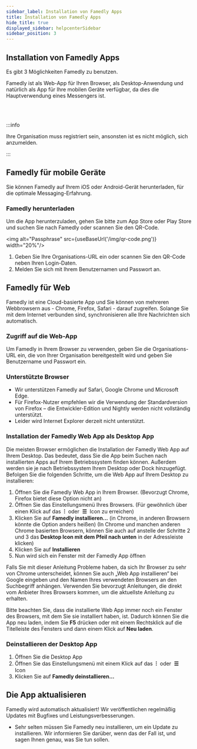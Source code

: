 ```yaml
---
sidebar_label: Installation von Famedly Apps
title: Installation von Famedly Apps
hide_title: true
displayed_sidebar: helpcenterSidebar
sidebar_position: 3
---
```



<div class="hero hero--primary">
  <div class="container">
    <h2 class="hero__title">Installation von Famedly Apps</h2>
    <p class="hero__subtitle">Es gibt 3 Möglichkeiten Famedly zu benutzen.</p>
    <p>Famedly ist als Web-App für Ihren Browser, als Desktop-Anwendung und natürlich als App für Ihre mobilen Geräte verfügbar, da dies die Hauptverwendung eines Messengers ist.</p>
  </div>
</div>
<br></br>

:::info

Ihre Organisation muss registriert sein, ansonsten ist es nicht möglich, sich anzumelden.

:::

## Famedly für mobile Geräte

Sie können Famedly auf Ihrem iOS oder Android-Gerät herunterladen, für die optimale Messaging-Erfahrung.

### Famedly herunterladen

Um die App herunterzuladen, gehen Sie bitte zum App Store oder Play Store und suchen Sie nach Famedly oder scannen Sie den QR-Code.

<img alt="Passphrase" src={useBaseUrl('/img/qr-code.png')} width="20%"/>

1.  Geben Sie Ihre Organisations-URL ein oder scannen Sie den QR-Code neben Ihren Login-Daten.
2.  Melden Sie sich mit Ihrem Benutzernamen und Passwort an.

## Famedly für Web

Famedly ist eine Cloud-basierte App und Sie können von mehreren Webbrowsern aus - Chrome, Firefox, Safari - darauf zugreifen. Solange Sie mit dem Internet verbunden sind, synchronisieren alle Ihre Nachrichten sich automatisch.

### Zugriff auf die Web-App

Um Famedly in Ihrem Browser zu verwenden, geben Sie die Organisations-URL ein, die von Ihrer Organisation bereitgestellt wird und geben Sie Benutzername und Passwort ein. 

### Unterstützte Browser

-   Wir unterstützen Famedly auf Safari, Google Chrome und Microsoft Edge.
-   Für Firefox-Nutzer empfehlen wir die Verwendung der Standardversion von Firefox – die Entwickler-Edition und Nightly werden nicht vollständig unterstützt. 
-   Leider wird Internet Explorer derzeit nicht unterstützt.

### Installation der Famedly Web App als Desktop App

Die meisten Browser ermöglichen die Installation der Famedly Web App auf Ihrem Desktop. 
Das bedeutet, dass Sie die App beim Suchen nach installierten Apps auf Ihrem Betriebssystem finden können. Außerdem werden sie je nach Betriebssystem Ihrem Desktop oder Dock hinzugefügt. 
Befolgen Sie die folgenden Schritte, um die Web App auf Ihrem Desktop zu installieren: 

1.  Öffnen Sie die Famedly Web App in Ihrem Browser. (Bevorzugt Chrome, Firefox bietet diese Option nicht an)
2.  Öffnen Sie das Einstellungsmenü Ihres Browsers. (Für gewöhnlich über einen Klick auf das  **⁝**  oder  **☰**  Icon zu erreichen)
3.  Klicken Sie auf **Famedly installieren...** (in Chrome, in anderen Browsern könnte die Option anders heißen)
    (In Chrome und manchen anderen Chrome basierten Browsern, können Sie auch auf anstelle der Schritte 2 und 3 das **Desktop Icon mit dem Pfeil nach unten** in der Adressleiste klicken)
4.  Klicken Sie auf **Installieren**
5.  Nun wird sich ein Fenster mit der Famedly App öffnen

Falls Sie mit dieser Anleitung Probleme haben, da sich Ihr Browser zu sehr von Chrome unterscheidet, können Sie auch „Web App installieren“ bei Google eingeben und den Namen Ihres verwendeten Browsers an den Suchbegriff anhängen. Verwenden Sie bevorzugt Anleitungen, die direkt vom Anbieter Ihres Browsers kommen, um die aktuellste Anleitung zu erhalten. 

Bitte beachten Sie, dass die installierte Web App immer noch ein Fenster des Browsers, mit dem Sie sie installiert haben, ist. Dadurch können Sie die App neu laden, indem Sie **F5** drücken oder mit einem Rechtsklick auf die Titelleiste des Fensters und dann einem Klick auf **Neu laden**.  

### Deinstallieren der Desktop App

1.  Öffnen Sie die Desktop App
2.  Öffnen Sie das Einstellungsmenü mit einem Klick auf das  **⁝**  oder  **☰**  Icon
3.  Klicken Sie auf **Famedly deinstallieren...**

## Die App aktualisieren

Famedly wird automatisch aktualisiert! Wir veröffentlichen regelmäßig Updates mit Bugfixes und Leistungsverbesserungen.

-   Sehr selten müssen Sie Famedly neu installieren, um ein Update zu installieren. Wir informieren Sie darüber, wenn das der Fall ist, und sagen Ihnen genau, was Sie tun sollen.
